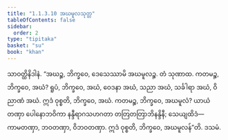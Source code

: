 ```yaml
---
title: "1.1.3.10 အဃမူလသုတ္တ"
tableOfContents: false
sidebar:
  order: 2
type: "tipitaka"
basket: "su"
book: "khan"
---
```



<DynamicBreadcrumb />

<Division number="31" book="khan">

<Paragraph number="147" book="khan">
သာဝတ္ထိနိဒါနံ. “အဃဉ္စ, ဘိက္ခဝေ, ဒေသေဿာမိ အဃမူလဉ္စ. တံ သုဏာထ. ကတမဉ္စ, ဘိက္ခဝေ, အဃံ? ရူပံ, ဘိက္ခဝေ, အဃံ, ဝေဒနာ အဃံ, သညာ အဃံ, သင်္ခါရာ အဃံ, ဝိညာဏံ အဃံ. ဣဒံ ဝုစ္စတိ, ဘိက္ခဝေ, အဃံ. ကတမဉ္စ, ဘိက္ခဝေ, အဃမူလံ? ယာယံ တဏှာ ပေါနောဘဝိကာ နန္ဒီရာဂသဟဂတာ တတြတတြာဘိနန္ဒိနီ; သေယျထိဒံ—  ကာမတဏှာ, ဘဝတဏှာ, ဝိဘဝတဏှာ. ဣဒံ ဝုစ္စတိ, ဘိက္ခဝေ, အဃမူလန်”တိ.

</Paragraph>
</Division>

<Paragraph number="148" type="center" book="khan">
ဒသမံ.
</Paragraph>